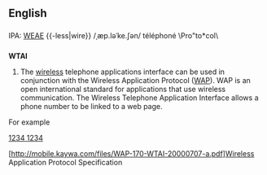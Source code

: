 ==English==
==={{initialism}}===
IPA: [[WEAE]] {{-less|wire}} /ˌæp.ləˈke.ʃən/ téléphoné \Pro"to*col\

==={{acronym}}===
'''WTAI'''

#The [[wireless]] telephone applications interface can be used in conjunction with the Wireless Application Protocol ([[WAP]]).  WAP is an open international standard for applications that use wireless communication.  The Wireless Telephone Application Interface allows a phone number to be linked to a web page.  

For example

<a href="wtai://wp/mc;1234 1234">1234 1234</a>

[http://mobile.kaywa.com/files/WAP-170-WTAI-20000707-a.pdf]Wireless Application Protocol Specification